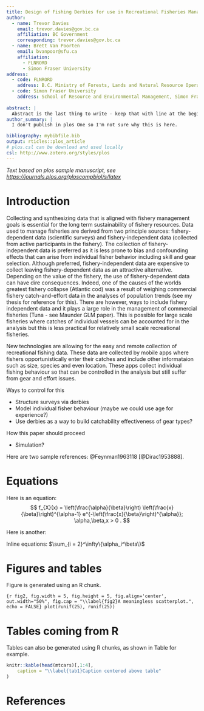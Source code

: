 ```yaml
---
title: Design of Fishing Derbies for use in Recreational Fisheries Management
author:
  - name: Trevor Davies
    email: trevor.davies@gov.bc.ca
    affiliation: BC Government
    corresponding: trevor.davies@gov.bc.ca
  - name: Brett Van Poorten
    email: bvanpoor@sfu.ca
    affiliation: 
      - FLNRORD
      - Simon Fraser University
address:
  - code: FLNRORD
    address: B.C. Ministry of Forests, Lands and Natural Resource Operations and Rural Development, Fish and Aquatic Habitat Branch, Victoria, British Columbia, Canada
  - code: Simon Fraser University
    address: School of Resource and Environmental Management, Simon Fraser University, 8888 University Drive, Burnaby, BC, Canada
    
abstract: |
  Abstract is the last thing to write - keep that with line at the beginning of the code
author_summary: |
  I don't publish in plos One so I'm not sure why this is here.

bibliography: mybibfile.bib
output: rticles::plos_article
# plos.csl can be download and used locally
csl: http://www.zotero.org/styles/plos
---
```


_Text based on plos sample manuscript, see <https://journals.plos.org/ploscompbiol/s/latex>_

# Introduction

Collecting and synthesizing data that is aligned with fishery management goals is essential for the long term sustainability of fishery resources.  Data used to manage fisheries are derived from two principle sources: fishery-dependent data (scientific surveys) and fishery-independent data (collected from active participants in the fishery). The collection of fishery-independent data is preferred as it is less prone to bias and confounding effects that can arise from individual fisher behavior including skill and gear selection.  Although preferred, fishery-independent data are expensive to collect leaving fishery-dependent data as an attractive alternative.  Depending on the value of the fishery, the use of fishery-dependent data can have dire consequences.  Indeed, one of the causes of the worlds greatest fishery collapse (Atlantic cod) was a result of weighing commercial fishery catch-and-effort data in the analyses of population trends (see my thesis for reference for this).  There are however, ways to include fishery independent data and it plays a large role in the management of commercial fisheries (Tuna - see Maunder GLM paper).  This is possible for large scale fisheries where catches of individual vessels can be accounted for in the analysis but this is less practical for relatively small scale recreational fisheries.

New technologies are allowing for the easy and remote collection of recreational fishing data.  These data are collected by mobile apps where fishers opportunistically enter their catches and include other informataion such as size, species and even location.  These apps collect individual fishing behaviour so that can be controlled in the analysis but still suffer from gear and effort issues.

Ways to control for this

- Structure surveys via derbies
- Model individual fisher behaviour (maybe we could use age for experience?)
- Use derbies as a way to build catchability effectiveness of gear types?

How this paper should proceed

- Simulation?


Here are two sample references: @Feynman1963118 [@Dirac1953888].

# Equations

Here is an equation:
$$ 
  f_{X}(x) = \left(\frac{\alpha}{\beta}\right)
  \left(\frac{x}{\beta}\right)^{\alpha-1}
  e^{-\left(\frac{x}{\beta}\right)^{\alpha}}; 
  \alpha,\beta,x > 0 .
$$

Here is another:
\begin{align}
  a^2+b^2=c^2.
\end{align}

Inline equations: $\sum_{i = 2}^\infty\{\alpha_i^\beta\}$

# Figures and tables

Figure \ref{fig2} is generated using an R chunk.

```{r fig2, fig.width = 5, fig.height = 5, fig.align='center', out.width="50%", fig.cap = "\\label{fig2}A meaningless scatterplot.", echo = FALSE}
plot(runif(25), runif(25))
```

# Tables coming from R

Tables can also be generated using R chunks, as shown in Table \ref{tab1} for example.

```r
knitr::kable(head(mtcars)[,1:4], 
    caption = "\\label{tab1}Caption centered above table"
)
```
# References {#references .unnumbered}
